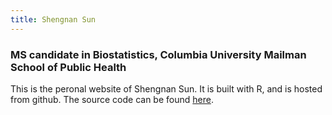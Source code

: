 ```yaml
---
title: Shengnan Sun
---
```

### MS candidate in Biostatistics, Columbia University Mailman School of Public Health

This is the peronal website of Shengnan Sun. It is built with R, and is hosted from github. The source code can be found [here](https://github.com/shengnans1105/shengnans1105.github.io).



